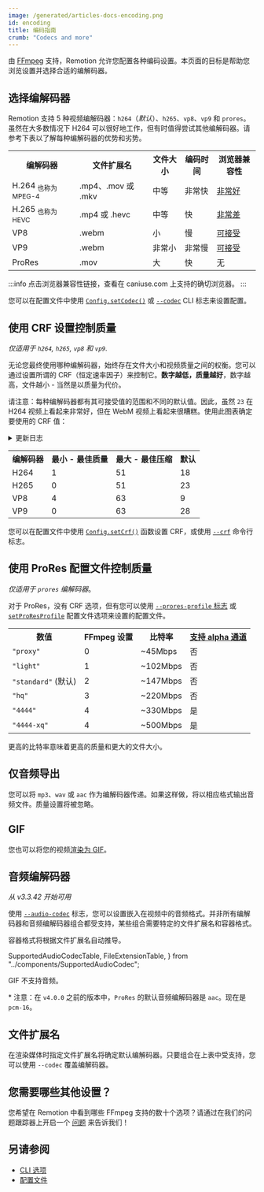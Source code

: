 ```yaml
---
image: /generated/articles-docs-encoding.png
id: encoding
title: 编码指南
crumb: "Codecs and more"
---
```


由 [FFmpeg](https://ffmpeg.org/) 支持，Remotion 允许您配置各种编码设置。本页面的目标是帮助您浏览设置并选择合适的编解码器。

## 选择编解码器

Remotion 支持 5 种视频编解码器：`h264`（_默认_）、`h265`、`vp8`、`vp9` 和 `prores`。虽然在大多数情况下 H264 可以很好地工作，但有时值得尝试其他编解码器。请参考下表以了解每种编解码器的优势和劣势。

<table>
  <tr>
    <th>编解码器</th>
    <th>文件扩展名</th>
    <th>文件大小</th>
    <th>编码时间</th>
    <th>浏览器兼容性</th>
  </tr>
  <tr>
    <td>
      H.264 <sub>也称为 MPEG-4</sub>
    </td>
    <td>.mp4、.mov 或 .mkv</td>
    <td style={{ color: "darkorange" }}>中等</td>
    <td style={{ color: "green", fontWeight: "bold" }}>非常快</td>
    <td>
      <a
        href="https://caniuse.com/mpeg4"
        style={{ color: "green", fontWeight: "bold" }}
      >
        非常好
      </a>
    </td>
  </tr>
  <tr>
    <td>
      H.265 <sub>也称为 HEVC</sub>
    </td>
    <td>.mp4 或 .hevc</td>
    <td style={{ color: "darkorange" }}>中等</td>
    <td style={{ color: "green" }}>快</td>
    <td>
      <a
        href="https://caniuse.com/hevc"
        style={{ color: "red", fontWeight: "bold" }}
      >
        非常差
      </a>
    </td>
  </tr>
  <tr>
    <td>VP8</td>
    <td>.webm</td>
    <td style={{ color: "green" }}>小</td>
    <td style={{ color: "red" }}>慢</td>
    <td>
      <a href="https://caniuse.com/webm" style={{ color: "darkorange" }}>
        可接受
      </a>
    </td>
  </tr>
  <tr>
    <td>VP9</td>
    <td>.webm</td>
    <td style={{ color: "green", fontWeight: "bold" }}>非常小</td>
    <td style={{ color: "red", fontWeight: "bold" }}>非常慢</td>
    <td>
      <a href="https://caniuse.com/webm" style={{ color: "darkorange" }}>
        可接受
      </a>
    </td>
  </tr>
  <tr>
    <td>ProRes</td>
    <td>.mov</td>
    <td style={{ color: "red" }}>大</td>
    <td style={{ color: "green" }}>快</td>
    <td style={{ color: "red", fontWeight: "bold" }}>无</td>
  </tr>
</table>


:::info
点击浏览器兼容性链接，查看在 caniuse.com 上支持的确切浏览器。
:::

您可以在配置文件中使用 [`Config.setCodec()`](/docs/config#setcodec) 或 [`--codec`](/docs/cli) CLI 标志来设置配置。

## 使用 CRF 设置控制质量

_仅适用于 `h264`, `h265`, `vp8` 和 `vp9`._

无论您最终使用哪种编解码器，始终存在文件大小和视频质量之间的权衡。您可以通过设置所谓的 CRF（恒定速率因子）来控制它。**数字越低，质量越好**，数字越高，文件越小 - 当然是以质量为代价。

请注意：每种编解码器都有其可接受值的范围和不同的默认值。因此，虽然 `23` 在 H264 视频上看起来非常好，但在 WebM 视频上看起来很糟糕。使用此图表确定要使用的 CRF 值：

<details style={{ fontSize: "0.9em" }}>
  <summary>更新日志</summary>
  <ul>
    <li>
      自版本 2.1.3 起，Remotion 不再允许将 CRF 设置为{" "}
      <code>0</code>，因为它在 macOS/iOS 上引起问题，可能还有其他情况。将 CRF 设置为 1 或更高。
    </li>
  </ul>
</details>
<div style={{ height: 10 }} />
<table>
  <tr>
    <th>编解码器</th>
    <th>最小 - 最佳质量</th>
    <th>最大 - 最佳压缩</th>
    <th>默认</th>
  </tr>
  <tr>
    <td>H264</td>
    <td>1</td>
    <td>51</td>
    <td>18</td>
  </tr>
  <tr>
    <td>H265</td>
    <td>0</td>
    <td>51</td>
    <td>23</td>
  </tr>
  <tr>
    <td>VP8</td>
    <td>4</td>
    <td>63</td>
    <td>9</td>
  </tr>
  <tr>
    <td>VP9</td>
    <td>0</td>
    <td>63</td>
    <td>28</td>
  </tr>
</table>

您可以在配置文件中使用 [`Config.setCrf()`](/docs/config#setcrf) 函数设置 CRF，或使用 [`--crf`](/docs/cli/render#--jpeg-quality) 命令行标志。

## 使用 ProRes 配置文件控制质量

_仅适用于 `prores` 编解码器_。

对于 ProRes，没有 CRF 选项，但有您可以使用 [`--prores-profile` 标志](/docs/cli/render#--prores-profile) 或 [`setProResProfile`](/docs/config#setproresprofile) 配置文件选项来设置的配置文件。

<table>
  <tr>
    <th>数值</th>
    <th>FFmpeg 设置</th>
    <th>比特率</th>
    <th>
      <a href="/docs/transparent-videos">支持 alpha 通道</a>
    </th>
  </tr>
  <tr>
    <td>
      <code>"proxy"</code>
    </td>
    <td>0</td>
    <td>~45Mbps</td>
    <td>否</td>
  </tr>
  <tr>
    <td>
      <code>"light"</code>
    </td>
    <td>1</td>
    <td>~102Mbps</td>
    <td>否</td>
  </tr>
  <tr>
    <td>
      <code>"standard"</code> (默认)
    </td>
    <td>2</td>
    <td>~147Mbps</td>
    <td>否</td>
  </tr>
  <tr>
    <td>
      <code>"hq"</code>
    </td>
    <td>3</td>
    <td>~220Mbps</td>
    <td>否</td>
  </tr>
  <tr>
    <td>
      <code>"4444"</code>
    </td>
    <td>4</td>
    <td>~330Mbps</td>
    <td>是</td>
  </tr>
  <tr>
    <td>
      <code>"4444-xq"</code>
    </td>
    <td>4</td>
    <td>~500Mbps</td>
    <td>是</td>
  </tr>
</table>

更高的比特率意味着更高的质量和更大的文件大小。

## 仅音频导出

您可以将 `mp3`、`wav` 或 `aac` 作为编解码器传递。如果这样做，将以相应格式输出音频文件。质量设置将被忽略。

## GIF

您也可以将您的视频[渲染为 GIF](/docs/render-as-gif)。

## 音频编解码器

_从 v3.3.42 开始可用_

使用 [`--audio-codec`](/docs/config#setaudiocodec) 标志，您可以设置嵌入在视频中的音频格式。并非所有编解码器和音频编解码器组合都受支持，某些组合需要特定的文件扩展名和容器格式。

容器格式将根据文件扩展名自动推导。

  SupportedAudioCodecTable,
  FileExtensionTable,
} from "../components/SupportedAudioCodec";

<SupportedAudioCodecTable />

GIF 不支持音频。

\* 注意：在 `v4.0.0` 之前的版本中，`ProRes` 的默认音频编解码器是 `aac`。现在是 `pcm-16`。

## 文件扩展名

在渲染媒体时指定文件扩展名将确定默认编解码器。只要组合在上表中受支持，您可以使用 `--codec` 覆盖编解码器。


<FileExtensionTable />

## 您需要哪些其他设置？

您希望在 Remotion 中看到哪些 FFmpeg 支持的数十个选项？请通过在我们的问题跟踪器上开启一个 [问题](https://github.com/remotion-dev/remotion/issues) 来告诉我们！

## 另请参阅

- [CLI 选项](/docs/cli)
- [配置文件](/docs/config)
